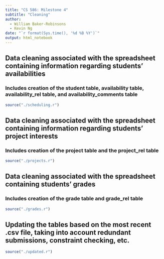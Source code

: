 ---
title: "CS 586: Milestone 4"
subtitle: "Cleaning"
author:
  - William Baker-Robinsons
  - Kevin Ng
date: "`r format(Sys.time(), '%d %B %Y')`"
output: html_notebook
---

## Data cleaning associated with the spreadsheet containing information regarding students' availabilities

### Includes creation of the student table, availability table, availability_rel table, and availability_comments table

```{r, warning = F, code = readLines("scheduling.R")}

source("./scheduling.r")

```

## Data cleaning associated with the spreadsheet containing information regarding students' project interests

### Includes creation of the project table and the project_rel table

```{r, warning = F, code = readLines("projects.R")}

source("./projects.r")

```

## Data cleaning associated with the spreadsheet containing students' grades

### Includes creation of the grade table and grade_rel table

```{r, warning = F, code = readLines("grades.R")}

source("./grades.r")

```

## Updating the tables based on the most recent .csv file, taking into account redundant submissions, constraint checking, etc.

```{r, warning = F, code = readLines("updated.R")}

source("./updated.r")

```